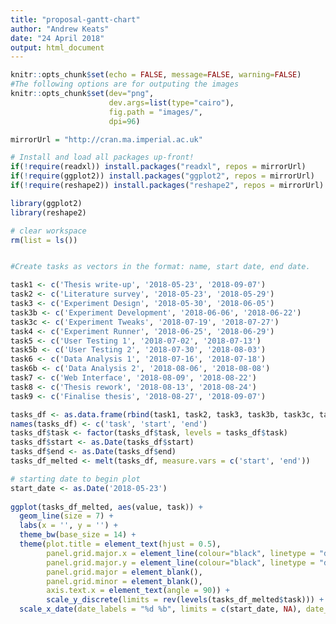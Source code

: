 ```yaml
---
title: "proposal-gantt-chart"
author: "Andrew Keats"
date: "24 April 2018"
output: html_document
---
```


```r
knitr::opts_chunk$set(echo = FALSE, message=FALSE, warning=FALSE)
#The following options are for outputing the images
knitr::opts_chunk$set(dev="png", 
                      dev.args=list(type="cairo"),
                      fig.path = "images/",
                      dpi=96)
```


```r
mirrorUrl = "http://cran.ma.imperial.ac.uk"

# Install and load all packages up-front!
if(!require(readxl)) install.packages("readxl", repos = mirrorUrl)
if(!require(ggplot2)) install.packages("ggplot2", repos = mirrorUrl)
if(!require(reshape2)) install.packages("reshape2", repos = mirrorUrl)

library(ggplot2)
library(reshape2)

# clear workspace
rm(list = ls())
```


```r
```

```r
#Create tasks as vectors in the format: name, start date, end date.

task1 <- c('Thesis write-up', '2018-05-23', '2018-09-07')
task2 <- c('Literature survey', '2018-05-23', '2018-05-29')
task3 <- c('Experiment Design', '2018-05-30', '2018-06-05')
task3b <- c('Experiment Development', '2018-06-06', '2018-06-22')
task3c <- c('Experiment Tweaks', '2018-07-19', '2018-07-27')
task4 <- c('Experiment Runner', '2018-06-25', '2018-06-29')
task5 <- c('User Testing 1', '2018-07-02', '2018-07-13')
task5b <- c('User Testing 2', '2018-07-30', '2018-08-03')
task6 <- c('Data Analysis 1', '2018-07-16', '2018-07-18')
task6b <- c('Data Analysis 2', '2018-08-06', '2018-08-08')
task7 <- c('Web Interface', '2018-08-09', '2018-08-22')
task8 <- c('Thesis rework', '2018-08-13', '2018-08-24')
task9 <- c('Finalise thesis', '2018-08-27', '2018-09-07')

tasks_df <- as.data.frame(rbind(task1, task2, task3, task3b, task3c, task4, task5, task5b, task6, task6b, task7, task8, task9))
names(tasks_df) <- c('task', 'start', 'end')
tasks_df$task <- factor(tasks_df$task, levels = tasks_df$task)
tasks_df$start <- as.Date(tasks_df$start)
tasks_df$end <- as.Date(tasks_df$end)
tasks_df_melted <- melt(tasks_df, measure.vars = c('start', 'end'))

```

```r
# starting date to begin plot
start_date <- as.Date('2018-05-23')
 
ggplot(tasks_df_melted, aes(value, task)) + 
  geom_line(size = 7) +
  labs(x = '', y = '') +
  theme_bw(base_size = 14) +
  theme(plot.title = element_text(hjust = 0.5),
        panel.grid.major.x = element_line(colour="black", linetype = "dashed"),
        panel.grid.major.y = element_line(colour="black", linetype = "dashed"),
        panel.grid.major = element_blank(),
        panel.grid.minor = element_blank(),
        axis.text.x = element_text(angle = 90)) +
        scale_y_discrete(limits = rev(levels(tasks_df_melted$task))) +
  scale_x_date(date_labels = "%d %b", limits = c(start_date, NA), date_breaks = '1 week')

```